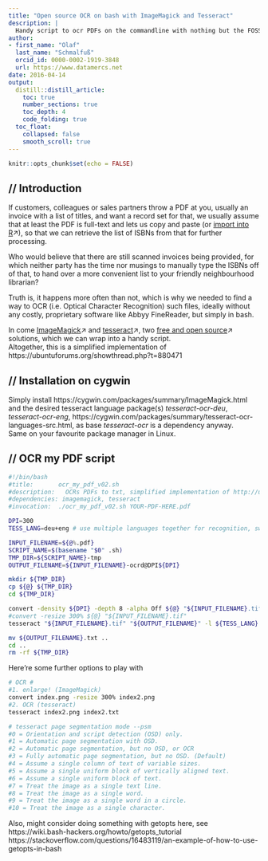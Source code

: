 ```yaml
---
title: "Open source OCR on bash with ImageMagick and Tesseract"
description: |
  Handy script to ocr PDFs on the commandline with nothing but the FOSS tools ImageMagick and tesseract.
author:
- first_name: "Olaf"
  last_name: "Schmalfuß"
  orcid_id: 0000-0002-1919-3848
  url: https://www.datamercs.net
date: 2016-04-14
output: 
  distill::distill_article:
    toc: true
    number_sections: true
    toc_depth: 4
    code_folding: true
  toc_float: 
    collapsed: false
    smooth_scroll: true
---
```



```r
knitr::opts_chunk$set(echo = FALSE)
```

## // Introduction

If customers, colleagues or sales partners throw a PDF at you, usually an invoice with a list of titles, and want a record set for that, we usually assume that at least the PDF is full-text and lets us copy and paste (or [import into R]()↗), so that we can retrieve the list of ISBNs from that for further processing.  
  
Who would believe that there are still scanned invoices being provided, for which neither party has the time nor musings to manually type the ISBNs off of that, to hand over a more convenient list to your friendly neighbourhood librarian?  
  
Truth is, it happens more often than not, which is why we needed to find a way to OCR (i.e. Optical Character Recognition) such files, ideally without any costly, proprietary software like Abbyy FineReader, but simply in bash.  
  
In come [ImageMagick](https://imagemagick.org/)↗ and [tesseract](https://code.google.com/p/tesseract-ocr/)↗, two [free and open source](https://www.gnu.org/philosophy/free-sw.html)↗ solutions, which we can wrap into a handy script.  
Altogether, this is a simplified implementation of https://ubuntuforums.org/showthread.php?t=880471

## // Installation on cygwin

Simply install https://cygwin.com/packages/summary/ImageMagick.html and the desired tesseract language package(s) *tesseract-ocr-deu*, *tesseract-ocr-eng*, https://cygwin.com/packages/summary/tesseract-ocr-languages-src.html, as base *tesseract-ocr* is a dependency anyway.  
Same on your favourite package manager in Linux.

## // OCR my PDF script

```bash
#!/bin/bash
#title:       ocr_my_pdf_v02.sh
#description:	OCRs PDFs to txt, simplified implementation of http://ubuntuforums.org/showthread.php?t=880471
#dependencies: imagemagick, tesseract
#invocation:  ./ocr_my_pdf_v02.sh YOUR-PDF-HERE.pdf

DPI=300
TESS_LANG=deu+eng # use multiple languages together for recognition, switch order to set primary language

INPUT_FILENAME=${@%.pdf}
SCRIPT_NAME=$(basename "$0" .sh)
TMP_DIR=${SCRIPT_NAME}-tmp
OUTPUT_FILENAME=${INPUT_FILENAME}-ocrd@DPI${DPI}

mkdir ${TMP_DIR}
cp ${@} ${TMP_DIR}
cd ${TMP_DIR}

convert -density ${DPI} -depth 8 -alpha Off ${@} "${INPUT_FILENAME}.tif"
#convert -resize 300% ${@} "${INPUT_FILENAME}.tif"
tesseract "${INPUT_FILENAME}.tif" "${OUTPUT_FILENAME}" -l ${TESS_LANG} --psm 6

mv ${OUTPUT_FILENAME}.txt ..
cd ..
rm -rf ${TMP_DIR}
```

Here're some further options to play with

```bash

# OCR #
#1. enlarge! (ImageMagick)
convert index.png -resize 300% index2.png
#2. OCR (tesseract)
tesseract index2.png index2.txt

# tesseract page segmentation mode --psm
#0 = Orientation and script detection (OSD) only.
#1 = Automatic page segmentation with OSD.
#2 = Automatic page segmentation, but no OSD, or OCR
#3 = Fully automatic page segmentation, but no OSD. (Default)
#4 = Assume a single column of text of variable sizes.
#5 = Assume a single uniform block of vertically aligned text.
#6 = Assume a single uniform block of text.
#7 = Treat the image as a single text line.
#8 = Treat the image as a single word.
#9 = Treat the image as a single word in a circle.
#10 = Treat the image as a single character.

```

Also, might consider doing something with getopts here, see  
https://wiki.bash-hackers.org/howto/getopts_tutorial  
https://stackoverflow.com/questions/16483119/an-example-of-how-to-use-getopts-in-bash
